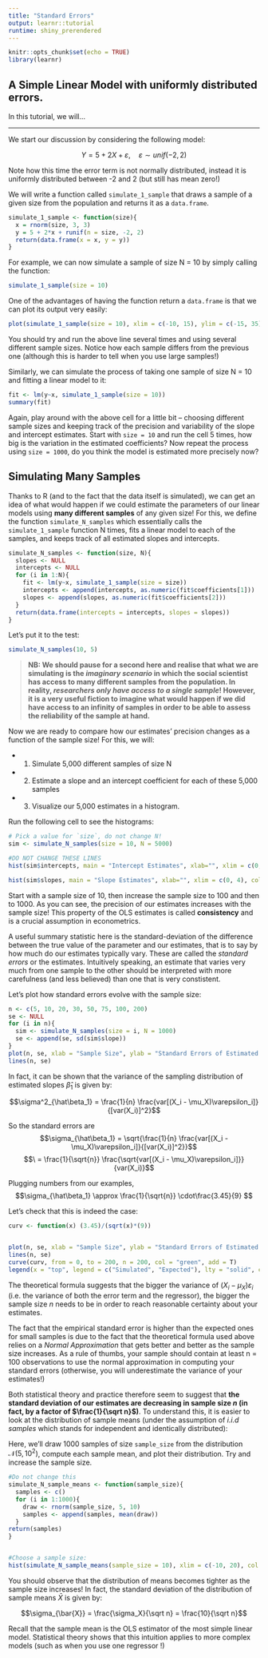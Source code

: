 ```yaml
---
title: "Standard Errors"
output: learnr::tutorial
runtime: shiny_prerendered
---
```

  
```r
knitr::opts_chunk$set(echo = TRUE)
library(learnr)
```

## A Simple Linear Model with uniformly distributed errors.

In this tutorial, we will...

----

We start our discussion by considering the following model:

$$Y = 5 + 2X + \varepsilon, \quad \varepsilon \sim unif(-2, 2)$$

Note how this time the error term is not normally distributed, instead it is uniformly distributed between -2 and 2 (but still has mean zero!)

We will write a function called `simulate_1_sample` that draws a sample of a given size from the population and returns it as a `data.frame`.

```r
simulate_1_sample <- function(size){
  x = rnorm(size, 3, 3)
  y = 5 + 2*x + runif(n = size, -2, 2)
  return(data.frame(x = x, y = y))
}
```

For example, we can now simulate a sample of size N = 10 by simply calling the function:

```r
simulate_1_sample(size = 10)
```

One of the advantages of having the function return a `data.frame` is that we can plot its output very easily:

```r
plot(simulate_1_sample(size = 10), xlim = c(-10, 15), ylim = c(-15, 35))
```

You should try and run the above line several times and using several different sample sizes. Notice how each sample differs from the previous one (although this is harder to tell when you use large samples!)

Similarly, we can simulate the process of taking one sample of size N = 10 and fitting a linear model to it:

```r
fit <- lm(y~x, simulate_1_sample(size = 10))
summary(fit)
```

Again, play around with the above cell for a little bit -- choosing different sample sizes and keeping track of the precision and variability of the slope and intercept estimates. Start with `size = 10` and run the cell 5 times, how big is the variation in the estimated coefficients? Now repeat the process using `size = 1000`, do you think the model is estimated more precisely now?

## Simulating Many Samples

Thanks to R (and to the fact that the data itself is simulated), we can get an idea of what would happen if we could estimate the parameters of our linear models using **many different samples** of any given size! For this, we define the function `simulate_N_samples` which essentially calls the `simulate_1_sample` function N times, fits a linear model to each of the samples, and keeps track of all estimated slopes and intercepts.

```r
simulate_N_samples <- function(size, N){
  slopes <- NULL
  intercepts <- NULL
  for (i in 1:N){
    fit <- lm(y~x, simulate_1_sample(size = size))
    intercepts <- append(intercepts, as.numeric(fit$coefficients[1]))
    slopes <- append(slopes, as.numeric(fit$coefficients[2]))
  }
  return(data.frame(intercepts = intercepts, slopes = slopes))
}
```

Let's put it to the test:

```r
simulate_N_samples(10, 5)
```

> **NB: We should pause for a second here and realise that what we are simulating is the *imaginary scenario* in which the social scientist has access to many different samples from the population. In reality, *researchers only have access to a single sample*! However, it is a very useful fiction to imagine what would happen if we did have access to an infinity of samples in order to be able to assess the reliability of the sample at hand.**

Now we are ready to compare how our estimates' precision changes as a function of the sample size! For this, we will:

- 1. Simulate 5,000 different samples of size N
- 2. Estimate a slope and an intercept coefficient for each of these 5,000 samples
- 3. Visualize our 5,000 estimates in a histogram.

Run the following cell to see the histograms:

```r
# Pick a value for `size`, do not change N!
sim <- simulate_N_samples(size = 10, N = 5000)

#DO NOT CHANGE THESE LINES
hist(sim$intercepts, main = "Intercept Estimates", xlab="", xlim = c(0, 10), col = "lightblue");

hist(sim$slopes, main = "Slope Estimates", xlab="", xlim = c(0, 4), col = "lightblue")
```

Start with a sample size of 10, then increase the sample size to 100 and then to 1000. As you can see, the precision of our estimates increases with the sample size! This property of the OLS estimates is called **consistency** and is a crucial assumption in econometrics.

A useful summary statistic here is the standard-deviation of the difference between the true value of the parameter and our estimates, that is to say by how much do our estimates typically vary. These are called the *standard errors* or the estimates. Intuitively speaking, an estimate that varies very much from one sample to the other should be interpreted with more carefulness (and less believed) than one that is very constistent.


Let's plot how standard errors evolve with the sample size:

```r
n <- c(5, 10, 20, 30, 50, 75, 100, 200)
se <- NULL
for (i in n){
  sim <- simulate_N_samples(size = i, N = 1000)
  se <- append(se, sd(sim$slope))
}
plot(n, se, xlab = "Sample Size", ylab = "Standard Errors of Estimated Slope")
lines(n, se)
```



In fact, it can be shown that the variance of the sampling distribution of estimated slopes $\hat\beta_1$ is given by:

$$\sigma^2_{\hat\beta_1} = \frac{1}{n} \frac{var[(X_i - \mu_X)\varepsilon_i]}{[var(X_i)]^2}$$

So the standard errors are 
$$\sigma_{\hat\beta_1} = \sqrt{\frac{1}{n} \frac{var[(X_i - \mu_X)\varepsilon_i]}{[var(X_i)]^2}}$$
$$\ = \frac{1}{\sqrt{n}} \frac{\sqrt{var[(X_i - \mu_X)\varepsilon_i]}}{var(X_i)}$$

Plugging numbers from our examples, 
$$\sigma_{\hat\beta_1} \approx \frac{1}{\sqrt{n}} \cdot\frac{3.45}{9} $$

Let's check that this is indeed the case:

```r

curv <- function(x) (3.45)/(sqrt(x)*(9))


plot(n, se, xlab = "Sample Size", ylab = "Standard Errors of Estimated Slope")
lines(n, se)
curve(curv, from = 0, to = 200, n = 200, col = "green", add = T)
legend(x = "top", legend = c("Simulated", "Expected"), lty = "solid", col = c("black", "green"))
```

The theoretical formula suggests that the bigger the variance of $(X_i - \mu_X)\varepsilon_i$ (i.e. the variance of both the error term and the regressor), the bigger the sample size $n$ needs to be in order to reach reasonable certainty about your estimates. 

The fact that the empirical standard error is higher than the expected ones for small samples is due to the fact that the theoretical formula used above relies on a *Normal Approximation* that gets better and better as the sample size increases. As a rule of thumbs, your sample should contain at least n = 100 observations to use the normal approximation in computing your standard errors (otherwise, you will underestimate the variance of your estimates!)

Both statistical theory and practice therefore seem to suggest that **the standard deviation of our estimates are decreasing in sample size $n$ (in fact, by a factor of $\frac{1}{\sqrt n}$)**. To understand this, it is easier to look at the distribution of sample means (under the assumption of *i.i.d samples* which stands for independent and identically distributed):

Here, we'll draw 1000 samples of size `sample_size` from the distribution $\mathcal{N}(5, 10^2)$, compute each sample mean, and plot their distribution. Try and increase the sample size.

```r

#Do not change this
simulate_N_sample_means <- function(sample_size){
  samples <- c()
  for (i in 1:1000){
    draw <- rnorm(sample_size, 5, 10)
    samples <- append(samples, mean(draw))
  }
return(samples)
}


#Choose a sample size:
hist(simulate_N_sample_means(sample_size = 10), xlim = c(-10, 20), col = "forestgreen")


```


You should observe that the distribution of means becomes tighter as the sample size increases! In fact, the standard deviation of the distribution of sample means $\bar X$ is given by:

$$\sigma_{\bar{X}} = \frac{\sigma_X}{\sqrt n} = \frac{10}{\sqrt n}$$

Recall that the sample mean is the OLS estimator of the most simple linear model. Statistical theory shows that this intuition applies to more complex models (such as when you use one regressor !)







